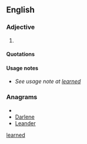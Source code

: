 ==English==

===Adjective===
{{en-adj}}

# {{poetic}} {{alternative spelling of|[[learned#Adjective|learned]]}}

====Quotations====
{{seeCites}}

====Usage notes====
* ''See usage note at [[learned#Usage notes|learned]]''

===Anagrams===
* {{alphagram|adeelnr}}
* [[Darlene#English|Darlene]]
* [[Leander#English|Leander]]

[[Category:English terms spelled with È|learned]]
